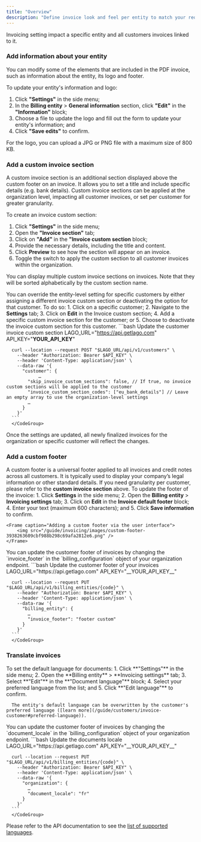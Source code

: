 ```yaml
---
title: "Overview"
description: "Define invoice look and feel per entity to match your requierement."
---
```


Invoicing setting impact a specific entity and all customers invoices linked to it. 

### Add information about your entity
You can modify some of the elements that are included in the PDF invoice, such as information about the entity, its logo and footer.

To update your entity's information and logo:
1. Click **"Settings"** in the side menu;
2. In the **Billing entity** > **General information** section, click **"Edit"** in the **"Information"** block;
3. Choose a file to update the logo and fill out the form to update your entity's information; and
4. Click **"Save edits"** to confirm.

<Info>
For the logo, you can upload a JPG or PNG file with a maximum size of 800 KB.
</Info>

### Add a custom invoice section[](#add-custom-invoice-section "Direct link to heading")
A custom invoice section is an additional section displayed above the custom footer on an invoice. 
It allows you to set a title and include specific details (e.g. bank details). 
Custom invoice sections can be applied at the organization level, impacting all customer invoices, or set per customer for greater granularity.

To create an invoice custom section:
1. Click **"Settings"** in the side menu;
2. Open the **"Invoice section"** tab;
3. Click on **"Add"** in the **"Invoice custom section** block;
4. Provide the necessary details, including the title and content.
5. Click **Preview** to see how the section will appear on an invoice.
6. Toggle the switch to apply the custom section to all customer invoices within the organization.

<Info>
You can display multiple custom invoice sections on invoices. Note that they will be sorted alphabetically by the custom section name.
</Info>

You can override the entity-level setting for specific customers by either assigning a different invoice custom section or deactivating the option for that customer. To do so:
<Tabs>
  <Tab title="Dashboard">
    1. Click on a specific customer;
    2. Navigate to the **Settings** tab;
    3. Click on **Edit** in the Invoice custom section;
    4. Add a specific custom invoice section for the customer; or
    5. Choose to deactivate the invoice custom section for this customer.
  </Tab>
  <Tab title="API">
      <CodeGroup>
      ```bash Update the customer invoice custom section
      LAGO_URL="https://api.getlago.com"
      API_KEY="__YOUR_API_KEY__"

      curl --location --request POST "$LAGO_URL/api/v1/customers" \
        --header "Authorization: Bearer $API_KEY" \
        --header 'Content-Type: application/json' \
        --data-raw '{
          "customer": {
		        …
            "skip_invoice_custom_sections": false, // If true, no invoice custom sections will be applied to the customer
            "invoice_custom_section_codes": ["eu_bank_details"] // Leave an empty array to use the organization-level settings
            …
          }
        }'
      ```
      </CodeGroup>
  </Tab>
</Tabs>

Once the settings are updated, all newly finalized invoices for the organization or specific customer will reflect the changes.



### Add a custom footer
A custom footer is a universal footer applied to all invoices and credit notes across all customers. 
It is typically used to display your company’s legal information or other standard details.
If you need granularity per customer, please refer to the **custom invoice section** above.
<Tabs>
  <Tab title="Dashboard">
    To update the footer of the invoice:
    1. Click **Settings** in the side menu;
    2. Open the **Billing entity** > **Invoicing settings** tab;
    3. Click on **Edit** in the **Invoice default footer** block;
    4. Enter your text (maximum 600 characters); and
    5. Click **Save information** to confirm.

    <Frame caption="Adding a custom footer via the user interface">
        <img src="/guide/invoicing/images/custom-footer-3938263609cbf988b298c69afa2812e6.png" />
    </Frame>
  </Tab>
  <Tab title="API">
      You can update the customer footer of invoices by changing the `invoice_footer` in the `billing_configuration` object of your organization endpoint.
      <CodeGroup>
      ```bash Update the customer footer of your invoices
      LAGO_URL="https://api.getlago.com"
      API_KEY="__YOUR_API_KEY__"

      curl --location --request PUT "$LAGO_URL/api/v1/billing_entities/{code}" \
        --header "Authorization: Bearer $API_KEY" \
        --header 'Content-Type: application/json' \
        --data-raw '{
          "billing_entity": {
            …
            "invoice_footer": "footer custom"
          }
        }'
      ```
      </CodeGroup>
  </Tab>
</Tabs>

### Translate invoices

<Tabs>
  <Tab title="Dashboard">
      To set the default language for documents:
      1. Click **"Settings"** in the side menu;
	    2. Open the **Billing entity** > **Invoicing settings** tab;
      3. Select **"Edit"** in the **"Document language"** block;
      4. Select your preferred language from the list; and
      5. Click **"Edit language"** to confirm.

      The entity's default language can be overwritten by the customer's preferred language ([learn more](/guide/customers/invoice-customer#preferred-language)).
  </Tab>
  <Tab title="API">
      You can update the customer footer of invoices by changing the `document_locale` in the `billing_configuration` object of your organization endpoint.
      <CodeGroup>
      ```bash Update the documents locale
      LAGO_URL="https://api.getlago.com"
      API_KEY="__YOUR_API_KEY__"

      curl --location --request PUT "$LAGO_URL/api/v1/billing_entities/{code}" \
        --header "Authorization: Bearer $API_KEY" \
        --header 'Content-Type: application/json' \
        --data-raw '{
          "organization": {
            …
            "document_locale": "fr"
          }
        }'
      ```
      </CodeGroup>
  </Tab>
</Tabs>

Please refer to the API documentation to see the [list of supported languages](/api-reference/resources/locales).